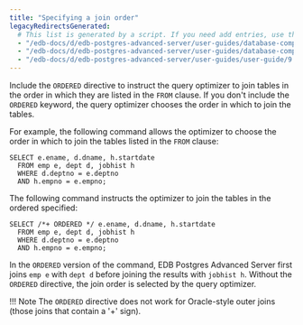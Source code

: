 ```yaml
---
title: "Specifying a join order"
legacyRedirectsGenerated:
  # This list is generated by a script. If you need add entries, use the `legacyRedirects` key.
  - "/edb-docs/d/edb-postgres-advanced-server/user-guides/database-compatibility-for-oracle-developers-guide/9.6/Database_Compatibility_for_Oracle_Developers_Guide_v9.6.1.040.html"
  - "/edb-docs/d/edb-postgres-advanced-server/user-guides/database-compatibility-for-oracle-developers-guide/9.5/Database_Compatibility_for_Oracle_Developers_Guide.1.123.html"
  - "/edb-docs/d/edb-postgres-advanced-server/user-guides/user-guide/9.5/EDB_Postgres_Enterprise_Guide.1.132.html"
---
```


<div id="specifying_a_join_order" class="registered_link"></div>

Include the `ORDERED` directive to instruct the query optimizer to join tables in the order in which they are listed in the `FROM` clause. If you don't include the `ORDERED` keyword, the query optimizer chooses the order in which to join the tables.

For example, the following command allows the optimizer to choose the order in which to join the tables listed in the `FROM` clause:

```text
SELECT e.ename, d.dname, h.startdate
  FROM emp e, dept d, jobhist h
  WHERE d.deptno = e.deptno
  AND h.empno = e.empno;
```

The following command instructs the optimizer to join the tables in the ordered specified:

```text
SELECT /*+ ORDERED */ e.ename, d.dname, h.startdate
  FROM emp e, dept d, jobhist h
  WHERE d.deptno = e.deptno
  AND h.empno = e.empno;
```

In the `ORDERED` version of the command, EDB Postgres Advanced Server first joins `emp e` with `dept d` before joining the results with `jobhist h`. Without the `ORDERED` directive, the join order is selected by the query optimizer.

!!! Note
    The `ORDERED` directive does not work for Oracle-style outer joins (those joins that contain a '+' sign).
